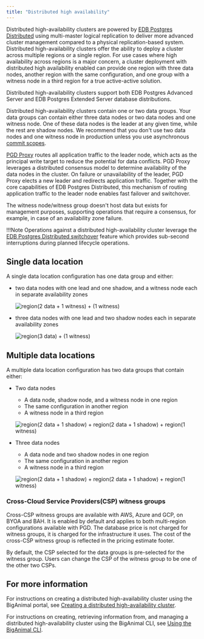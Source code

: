 ```yaml
---
title: "Distributed high availability"
---
```


Distributed high-availability clusters are powered by [EDB Postgres Distributed](/pgd/latest/) using multi-master logical replication to deliver more advanced cluster management compared to a physical replication-based system. Distributed high-availability clusters offer the ability to deploy a cluster across multiple regions or a single region. For use cases where high availability across regions is a major concern, a cluster deployment with distributed high availability enabled can provide one region with three data nodes, another region with the same configuration, and one group with a witness node in a third region for a true active-active solution. 

Distributed high-availability clusters support both EDB Postgres Advanced Server and EDB Postgres Extended Server database distributions. 

Distributed high-availability clusters contain one or two data groups. Your data groups can contain either three data nodes or two data nodes and one witness node. One of these data nodes is the leader at any given time, while the rest are shadow nodes. We recommend that you don't use two data nodes and one witness node in production unless you use asynchronous [commit scopes](/pgd/latest/durability/commit-scopes/). 

[PGD Proxy](/pgd/latest/routing/proxy) routes all application traffic to the leader node, which acts as the principal write target to reduce the potential for data conflicts. PGD Proxy leverages a distributed consensus model to determine availability of the data nodes in the cluster. On failure or unavailability of the leader, PGD Proxy elects a new leader and redirects application traffic. Together with the core capabilities of EDB Postgres Distributed, this mechanism of routing application traffic to the leader node enables fast failover and switchover.

The witness node/witness group doesn't host data but exists for management purposes, supporting operations that require a consensus, for example, in case of an availability zone failure. 

!!!Note
   Operations against a distributed high-availability cluster leverage the [EDB Postgres Distributed switchover](/pgd/latest/cli/command_ref/pgd_switchover/) feature which provides sub-second interruptions during planned lifecycle operations.

## Single data location 

A single data location configuration has one data group and either:

- two data nodes with one lead and one shadow, and a witness node each in separate availability zones

    ![region(2 data + 1 witness) +  (1 witness)](images/1dg-2dn-1wn-1wg.png)

- three data nodes with one lead and two shadow nodes each in separate availability zones

    ![region(3 data) +  (1 witness)](images/1dg-3dn-1wg.png)

## Multiple data locations

A multiple data location configuration has two data groups that contain either:

- Two data nodes

  - A data node, shadow node, and a witness node in one region
  - The same configuration in another region
  - A witness node in a third region

  ![region(2 data + 1 shadow) + region(2 data + 1 shadow) + region(1 witness)](images/2dn-1wn-2dn-1wn-1wg.png)

- Three data nodes

  - A data node and two shadow nodes in one region
  - The same configuration in another region
  - A witness node in a third region

  ![region(2 data + 1 shadow) + region(2 data + 1 shadow) + region(1 witness)](images/eha.png)


### Cross-Cloud Service Providers(CSP) witness groups

Cross-CSP witness groups are available with AWS, Azure and GCP, on BYOA and BAH. It is enabled by default and applies to both multi-region configurations available with PGD. The database price is not charged for witness groups, it is charged for the infrastructure it uses. The cost of the cross-CSP witness group is reflected in the pricing estimate footer.

By default, the CSP selected for the data groups is pre-selected for the witness group. Users can change the CSP of the witness group to be one of the other two CSPs.

## For more information

For instructions on creating a distributed high-availability cluster using the BigAnimal portal, see [Creating a distributed high-availability cluster](../getting_started/creating_a_cluster/creating_an_eha_cluster/).

For instructions on creating, retrieving information from, and managing a distributed high-availability cluster using the BigAnimal CLI, see [Using the BigAnimal CLI](/biganimal/latest/reference/cli/managing_clusters/#managing-distributed-high-availability-clusters).
